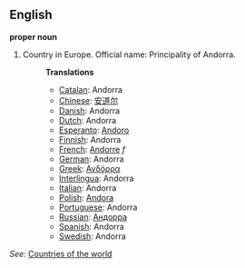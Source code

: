 ==English==

'''proper noun'''

# Country in Europe. Official name: Principality of Andorra.
#:'''Translations'''
#:*[[Catalan]]: Andorra
#:*[[Chinese]]: [[安道尔]]
#:*[[Danish]]: Andorra
#:*[[Dutch]]: Andorra
#:*[[Esperanto]]: [[Andoro]]
#:*[[Finnish]]: Andorra
#:*[[French]]: [[Andorre]] ''f''
#:*[[German]]: Andorra
#:*[[Greek]]: [[Ανδόρρα]]
#:*[[Interlingua]]: Andorra
#:*[[Italian]]: Andorra
#:*[[Polish]]: [[Andora]]
#:*[[Portuguese]]: Andorra
#:*[[Russian]]: [[Андорра]]
#:*[[Spanish]]: Andorra
#:*[[Swedish]]: Andorra

''See'': [[Countries of the world]]